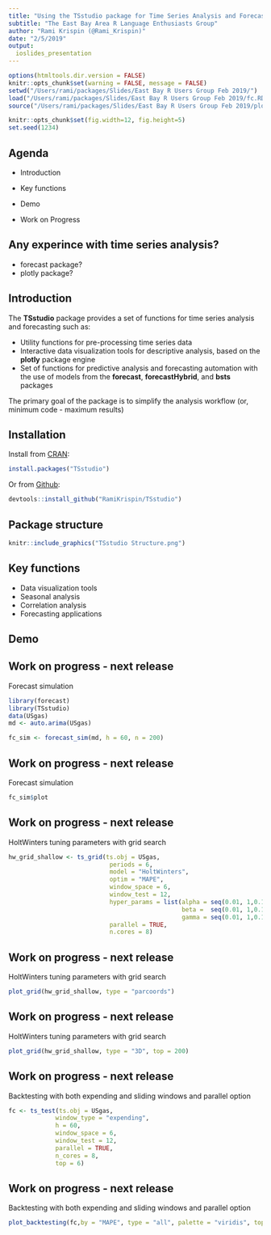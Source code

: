 ```yaml
---
title: "Using the TSstudio package for Time Series Analysis and Forecasting"
subtitle: "The East Bay Area R Language Enthusiasts Group"
author: "Rami Krispin (@Rami_Krispin)"
date: "2/5/2019"
output:
  ioslides_presentation
---
```


```r
options(htmltools.dir.version = FALSE)
knitr::opts_chunk$set(warning = FALSE, message = FALSE)
setwd("/Users/rami/packages/Slides/East Bay R Users Group Feb 2019/")
load("/Users/rami/packages/Slides/East Bay R Users Group Feb 2019/fc.RData")
source("/Users/rami/packages/Slides/East Bay R Users Group Feb 2019/plotting backtesting obj.R")
```

```r
knitr::opts_chunk$set(fig.width=12, fig.height=5)
set.seed(1234)
```


## Agenda

- Introduction

- Key functions

- Demo

- Work on Progress


## Any experince with time series analysis? 

- forecast package?
- plotly package?

## Introduction

The **TSstudio** package provides a set of functions for time series analysis and forecasting such as:

- Utility functions for pre-processing time series data
- Interactive data visualization tools for descriptive analysis, based on the **plotly** package engine
- Set of functions for predictive analysis and forecasting automation with the use of models from the **forecast**, **forecastHybrid**, and **bsts** packages

The primary goal of the package is to simplify the analysis workflow (or, minimum code - maximum results) 

## Installation

Install from [CRAN](https://cran.r-project.org/web/packages/TSstudio/index.html):

```r
install.packages("TSstudio")
```

Or from [Github](https://github.com/RamiKrispin/TSstudio):

```r
devtools::install_github("RamiKrispin/TSstudio")
```


## Package structure


```r
knitr::include_graphics("TSstudio Structure.png")
```


## Key functions

- Data visualization tools
- Seasonal analysis
- Correlation analysis
- Forecasting applications


## Demo


## Work on progress - next release

Forecast simulation

```r
library(forecast)
library(TSstudio)
data(USgas)
md <- auto.arima(USgas)

fc_sim <- forecast_sim(md, h = 60, n = 200)
```

## Work on progress - next release

Forecast simulation

```r
fc_sim$plot
```

## Work on progress - next release

HoltWinters tuning parameters with grid search

```r
hw_grid_shallow <- ts_grid(ts.obj = USgas,
                            periods = 6,
                            model = "HoltWinters",
                            optim = "MAPE",
                            window_space = 6,
                            window_test = 12,
                            hyper_params = list(alpha = seq(0.01, 1,0.1),
                                                beta =  seq(0.01, 1,0.1),
                                                gamma = seq(0.01, 1,0.1)),
                            parallel = TRUE,
                            n.cores = 8)
```


## Work on progress - next release

HoltWinters tuning parameters with grid search

```r
plot_grid(hw_grid_shallow, type = "parcoords")
```


## Work on progress - next release

HoltWinters tuning parameters with grid search

```r
plot_grid(hw_grid_shallow, type = "3D", top = 200)
```

## Work on progress - next release

Backtesting with both expending and sliding windows and parallel option

```r
fc <- ts_test(ts.obj = USgas,
             window_type = "expending",
             h = 60,
             window_space = 6,
             window_test = 12,
             parallel = TRUE,
             n_cores = 8,
             top = 6)
```

## Work on progress - next release

Backtesting with both expending and sliding windows and parallel option

```r
plot_backtesting(fc,by = "MAPE", type = "all", palette = "viridis", top = NULL)
```

